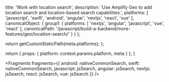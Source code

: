
  title: 'Work with location search',
  description: 'Use Amplify Geo to add location search and location-based search capabilities.',
  platforms: [
    'javascript',
    'swift',
    'android',
    'angular',
    'nextjs',
    'react',
    'vue'
  ],
  canonicalObject: {
    group1: {
      platforms: [
        'nextjs',
        'angular',
        'javascript',
        'vue',
        'react'
      ],
      canonicalPath: '/javascript/build-a-backend/more-features/geo/location-search/'
    }
  }
};

  return getCustomStaticPath(meta.platforms);
};

  return {
    props: {
      platform: context.params.platform,
      meta
    }
  };
}


<Fragments
  fragments={{
    android: nativeCommonSearch,
    swift: nativeCommonSearch,
    javascript: jsSearch,
    angular: jsSearch,
    nextjs: jsSearch,
    react: jsSearch,
    vue: jsSearch
  }}
/>
